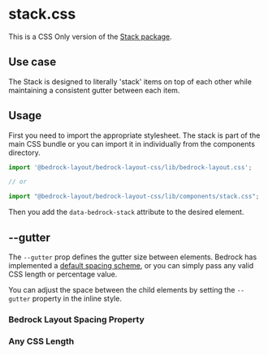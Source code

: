 

<Meta title="CSS Only/components/stack.css" />

# stack.css

This is a CSS Only version of the [Stack package](/?path=/docs/components-stack--api).

## Use case

The Stack is designed to literally 'stack' items on top of each other while maintaining a consistent gutter between each item.

## Usage

First you need to import the appropriate stylesheet. The stack is part of the main CSS bundle or you can import it in individually from the components directory.

```javascript
import '@bedrock-layout/bedrock-layout-css/lib/bedrock-layout.css';

// or

import "@bedrock-layout/bedrock-layout-css/lib/components/stack.css";
```

Then you add the `data-bedrock-stack` attribute to the desired element.

## --gutter

The `--gutter` prop defines the gutter size between elements. Bedrock has implemented a [default spacing scheme](css-only-components-spacing-properties-css--page), or you can simply pass any valid CSS length or percentage value.

You can adjust the space between the child elements by setting the `--gutter` property in the inline style.

<Preview withToolbar withSource="open">
  <Story name="--gutter">
    <h3>Bedrock Layout Spacing Property</h3>
    <div data-bedrock-stack style={{ "--gutter": "var(--space-md)" }}>
      <Box />
      <Box />
      <Box />
      <Box />
    </div>
    <h3>Any CSS Length</h3>
    <div data-bedrock-stack style={{ "--gutter": "2rem" }}>
      <Box />
      <Box />
      <Box />
      <Box />
    </div>
  </Story>
</Preview>
